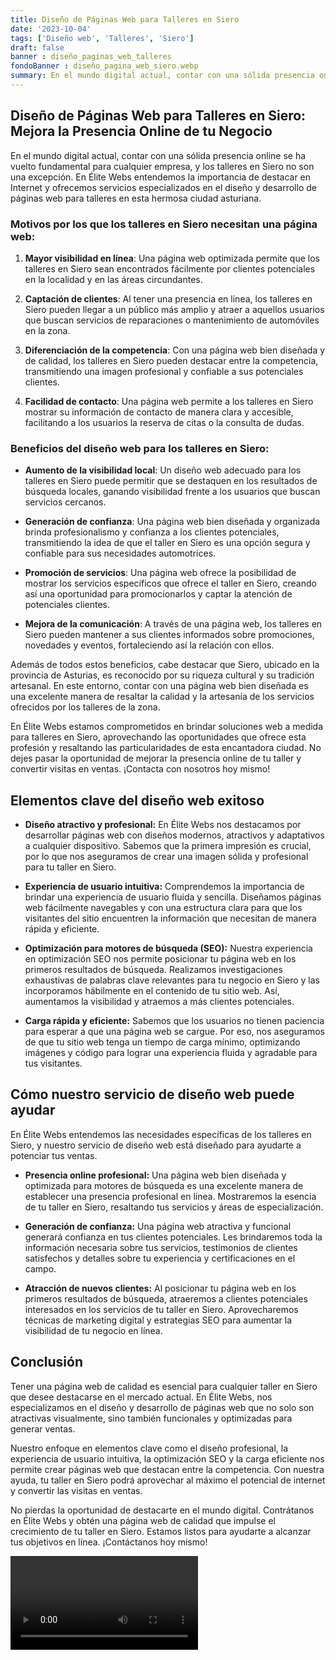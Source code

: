 ```yaml
---
title: Diseño de Páginas Web para Talleres en Siero
date: '2023-10-04'
tags: ['Diseño web', 'Talleres', 'Siero']
draft: false
banner : diseño_paginas_web_talleres
fondoBanner : diseño_pagina_web_siero.webp
summary: En el mundo digital actual, contar con una sólida presencia online se ha vuelto fundamental para cualquier empresa, y los talleres en Siero no son una excepción. En Élite Webs entendemos la importancia de destacar en Internet y ofrecemos servicios especializados en el diseño y desarrollo de páginas web para talleres en esta hermosa ciudad asturiana. 
---
```


## Diseño de Páginas Web para Talleres en Siero: Mejora la Presencia Online de tu Negocio

En el mundo digital actual, contar con una sólida presencia online se ha vuelto fundamental para cualquier empresa, y los talleres en Siero no son una excepción. En Élite Webs entendemos la importancia de destacar en Internet y ofrecemos servicios especializados en el diseño y desarrollo de páginas web para talleres en esta hermosa ciudad asturiana. 

### Motivos por los que los talleres en Siero necesitan una página web:

1. **Mayor visibilidad en línea**: Una página web optimizada permite que los talleres en Siero sean encontrados fácilmente por clientes potenciales en la localidad y en las áreas circundantes.

2. **Captación de clientes**: Al tener una presencia en línea, los talleres en Siero pueden llegar a un público más amplio y atraer a aquellos usuarios que buscan servicios de reparaciones o mantenimiento de automóviles en la zona.

3. **Diferenciación de la competencia**: Con una página web bien diseñada y de calidad, los talleres en Siero pueden destacar entre la competencia, transmitiendo una imagen profesional y confiable a sus potenciales clientes.

4. **Facilidad de contacto**: Una página web permite a los talleres en Siero mostrar su información de contacto de manera clara y accesible, facilitando a los usuarios la reserva de citas o la consulta de dudas.

### Beneficios del diseño web para los talleres en Siero:

- **Aumento de la visibilidad local**: Un diseño web adecuado para los talleres en Siero puede permitir que se destaquen en los resultados de búsqueda locales, ganando visibilidad frente a los usuarios que buscan servicios cercanos.

- **Generación de confianza**: Una página web bien diseñada y organizada brinda profesionalismo y confianza a los clientes potenciales, transmitiendo la idea de que el taller en Siero es una opción segura y confiable para sus necesidades automotrices.

- **Promoción de servicios**: Una página web ofrece la posibilidad de mostrar los servicios específicos que ofrece el taller en Siero, creando así una oportunidad para promocionarlos y captar la atención de potenciales clientes.

- **Mejora de la comunicación**: A través de una página web, los talleres en Siero pueden mantener a sus clientes informados sobre promociones, novedades y eventos, fortaleciendo así la relación con ellos.

Además de todos estos beneficios, cabe destacar que Siero, ubicado en la provincia de Asturias, es reconocido por su riqueza cultural y su tradición artesanal. En este entorno, contar con una página web bien diseñada es una excelente manera de resaltar la calidad y la artesanía de los servicios ofrecidos por los talleres de la zona.

En Élite Webs estamos comprometidos en brindar soluciones web a medida para talleres en Siero, aprovechando las oportunidades que ofrece esta profesión y resaltando las particularidades de esta encantadora ciudad. No dejes pasar la oportunidad de mejorar la presencia online de tu taller y convertir visitas en ventas. ¡Contacta con nosotros hoy mismo!

<GifSeo />

<Cta />

## Elementos clave del diseño web exitoso

- **Diseño atractivo y profesional:** En Élite Webs nos destacamos por desarrollar páginas web con diseños modernos, atractivos y adaptativos a cualquier dispositivo. Sabemos que la primera impresión es crucial, por lo que nos aseguramos de crear una imagen sólida y profesional para tu taller en Siero.

- **Experiencia de usuario intuitiva:** Comprendemos la importancia de brindar una experiencia de usuario fluida y sencilla. Diseñamos páginas web fácilmente navegables y con una estructura clara para que los visitantes del sitio encuentren la información que necesitan de manera rápida y eficiente.

- **Optimización para motores de búsqueda (SEO):** Nuestra experiencia en optimización SEO nos permite posicionar tu página web en los primeros resultados de búsqueda. Realizamos investigaciones exhaustivas de palabras clave relevantes para tu negocio en Siero y las incorporamos hábilmente en el contenido de tu sitio web. Así, aumentamos la visibilidad y atraemos a más clientes potenciales.

- **Carga rápida y eficiente:** Sabemos que los usuarios no tienen paciencia para esperar a que una página web se cargue. Por eso, nos aseguramos de que tu sitio web tenga un tiempo de carga mínimo, optimizando imágenes y código para lograr una experiencia fluida y agradable para tus visitantes.

## Cómo nuestro servicio de diseño web puede ayudar

En Élite Webs entendemos las necesidades específicas de los talleres en Siero, y nuestro servicio de diseño web está diseñado para ayudarte a potenciar tus ventas.

- **Presencia online profesional:** Una página web bien diseñada y optimizada para motores de búsqueda es una excelente manera de establecer una presencia profesional en línea. Mostraremos la esencia de tu taller en Siero, resaltando tus servicios y áreas de especialización.

- **Generación de confianza:** Una página web atractiva y funcional generará confianza en tus clientes potenciales. Les brindaremos toda la información necesaria sobre tus servicios, testimonios de clientes satisfechos y detalles sobre tu experiencia y certificaciones en el campo.

- **Atracción de nuevos clientes:** Al posicionar tu página web en los primeros resultados de búsqueda, atraeremos a clientes potenciales interesados en los servicios de tu taller en Siero. Aprovecharemos técnicas de marketing digital y estrategias SEO para aumentar la visibilidad de tu negocio en línea.

## Conclusión

Tener una página web de calidad es esencial para cualquier taller en Siero que desee destacarse en el mercado actual. En Élite Webs, nos especializamos en el diseño y desarrollo de páginas web que no solo son atractivas visualmente, sino también funcionales y optimizadas para generar ventas.

Nuestro enfoque en elementos clave como el diseño profesional, la experiencia de usuario intuitiva, la optimización SEO y la carga eficiente nos permite crear páginas web que destacan entre la competencia. Con nuestra ayuda, tu taller en Siero podrá aprovechar al máximo el potencial de internet y convertir las visitas en ventas.

No pierdas la oportunidad de destacarte en el mundo digital. Contrátanos en Élite Webs y obtén una página web de calidad que impulse el crecimiento de tu taller en Siero. Estamos listos para ayudarte a alcanzar tus objetivos en línea. ¡Contáctanos hoy mismo!

<Video />

<CtaBot job='Talleres' city='Siero'/>

<Gmaps query='Siero+españa+maps' />